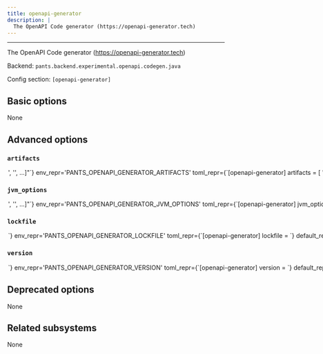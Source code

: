 ```yaml
---
title: openapi-generator
description: |
  The OpenAPI Code generator (https://openapi-generator.tech)
---
```



---

The OpenAPI Code generator (https://openapi-generator.tech)

Backend: <span className="color--primary">`pants.backend.experimental.openapi.codegen.java`</span>

Config section: <span className="color--primary">`[openapi-generator]`</span>

<span className={styles.options}>

## Basic options

None

## Advanced options

### `artifacts`

<Option
  cli_repr={`--openapi-generator-artifacts="['<str>', '<str>', ...]"`}
  env_repr='PANTS_OPENAPI_GENERATOR_ARTIFACTS'
  toml_repr={`[openapi-generator]
artifacts = [
    '<str>',
    '<str>',
    ...,
]`}
  default_repr={`[\n  "org.openapitools:openapi-generator-cli:{version}"\n]`}
>

Artifact requirements for this tool using specified as either the address of a `jvm_artifact` target or, alternatively, as a colon-separated Maven coordinates (e.g., `group:name:version`). For Maven coordinates, the string `{version}` version will be substituted with the value of the `[openapi-generator].version` option.

</Option>

### `jvm_options`

<Option
  cli_repr={`--openapi-generator-jvm-options="['<str>', '<str>', ...]"`}
  env_repr='PANTS_OPENAPI_GENERATOR_JVM_OPTIONS'
  toml_repr={`[openapi-generator]
jvm_options = [
    '<str>',
    '<str>',
    ...,
]`}
  default_repr={`[]`}
>

List of JVM options to pass to `openapi-generator` JVM processes.

Options set here will be added to those set in `[jvm].global_options`. Please check the documentation for the `jvm` subsystem to see what values are accepted here.

</Option>

### `lockfile`

<Option
  cli_repr={`--openapi-generator-lockfile=<str>`}
  env_repr='PANTS_OPENAPI_GENERATOR_LOCKFILE'
  toml_repr={`[openapi-generator]
lockfile = <str>`}
  default_repr={`<default>`}
>

Path to a lockfile used for installing the tool.

Set to the string `<default>` to use a lockfile provided by Pants, so long as you have not changed the `--version` option. See https://github.com/pantsbuild/pants/blob/release_2.23.0/src/python/pants/backend/openapi/subsystems/openapi_generator.default.lockfile.txt for the default lockfile contents.

To use a custom lockfile, set this option to a file path relative to the build root, then run `pants jvm-generate-lockfiles --resolve=openapi-generator`.

</Option>

### `version`

<Option
  cli_repr={`--openapi-generator-version=<str>`}
  env_repr='PANTS_OPENAPI_GENERATOR_VERSION'
  toml_repr={`[openapi-generator]
version = <str>`}
  default_repr={`5.4.0`}
>

Version string for the tool. This is available for substitution in the `[openapi-generator].artifacts` option by including the string `{version}`.

</Option>

## Deprecated options

None

## Related subsystems

None

</span>
